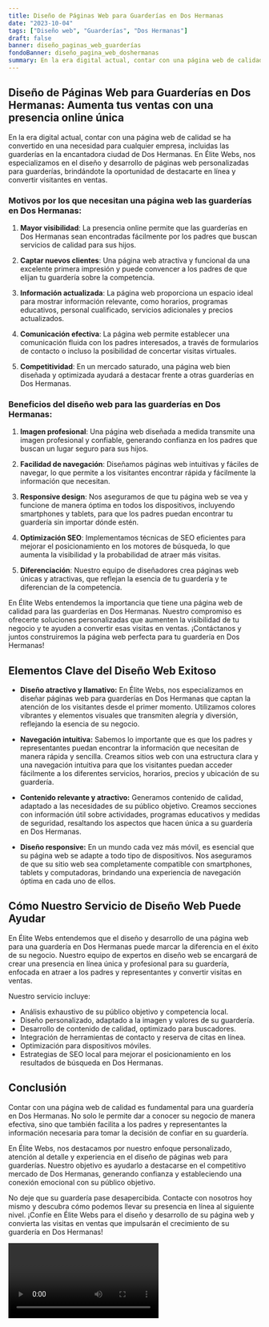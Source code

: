 ```yaml
---
title: Diseño de Páginas Web para Guarderías en Dos Hermanas
date: "2023-10-04"
tags: ["Diseño web", "Guarderías", "Dos Hermanas"]
draft: false
banner: diseño_paginas_web_guarderías
fondoBanner: diseño_pagina_web_doshermanas
summary: En la era digital actual, contar con una página web de calidad se ha convertido en una necesidad para cualquier empresa, incluidas las guarderías en la encantadora ciudad de Dos Hermanas. En Élite Webs, nos especializamos en el diseño y desarrollo de páginas web personalizadas para guarderías, brindándote la oportunidad de destacarte en línea y convertir visitantes en ventas.
---
```



## **Diseño de Páginas Web para Guarderías en Dos Hermanas: Aumenta tus ventas con una presencia online única**

En la era digital actual, contar con una página web de calidad se ha convertido en una necesidad para cualquier empresa, incluidas las guarderías en la encantadora ciudad de Dos Hermanas. En Élite Webs, nos especializamos en el diseño y desarrollo de páginas web personalizadas para guarderías, brindándote la oportunidad de destacarte en línea y convertir visitantes en ventas.

### **Motivos por los que necesitan una página web las guarderías en Dos Hermanas:**

1. **Mayor visibilidad**: La presencia online permite que las guarderías en Dos Hermanas sean encontradas fácilmente por los padres que buscan servicios de calidad para sus hijos.

2. **Captar nuevos clientes**: Una página web atractiva y funcional da una excelente primera impresión y puede convencer a los padres de que elijan tu guardería sobre la competencia.

3. **Información actualizada**: La página web proporciona un espacio ideal para mostrar información relevante, como horarios, programas educativos, personal cualificado, servicios adicionales y precios actualizados.

4. **Comunicación efectiva**: La página web permite establecer una comunicación fluida con los padres interesados, a través de formularios de contacto o incluso la posibilidad de concertar visitas virtuales.

5. **Competitividad**: En un mercado saturado, una página web bien diseñada y optimizada ayudará a destacar frente a otras guarderías en Dos Hermanas.

### **Beneficios del diseño web para las guarderías en Dos Hermanas:**

1. **Imagen profesional**: Una página web diseñada a medida transmite una imagen profesional y confiable, generando confianza en los padres que buscan un lugar seguro para sus hijos.

2. **Facilidad de navegación**: Diseñamos páginas web intuitivas y fáciles de navegar, lo que permite a los visitantes encontrar rápida y fácilmente la información que necesitan.

3. **Responsive design**: Nos aseguramos de que tu página web se vea y funcione de manera óptima en todos los dispositivos, incluyendo smartphones y tablets, para que los padres puedan encontrar tu guardería sin importar dónde estén.

4. **Optimización SEO**: Implementamos técnicas de SEO eficientes para mejorar el posicionamiento en los motores de búsqueda, lo que aumenta la visibilidad y la probabilidad de atraer más visitas.

5. **Diferenciación**: Nuestro equipo de diseñadores crea páginas web únicas y atractivas, que reflejan la esencia de tu guardería y te diferencian de la competencia.

En Élite Webs entendemos la importancia que tiene una página web de calidad para las guarderías en Dos Hermanas. Nuestro compromiso es ofrecerte soluciones personalizadas que aumenten la visibilidad de tu negocio y te ayuden a convertir esas visitas en ventas. ¡Contáctanos y juntos construiremos la página web perfecta para tu guardería en Dos Hermanas!

<GifSeo />

<Cta />

## Elementos Clave del Diseño Web Exitoso

- **Diseño atractivo y llamativo:** En Élite Webs, nos especializamos en diseñar páginas web para guarderías en Dos Hermanas que captan la atención de los visitantes desde el primer momento. Utilizamos colores vibrantes y elementos visuales que transmiten alegría y diversión, reflejando la esencia de su negocio.

- **Navegación intuitiva:** Sabemos lo importante que es que los padres y representantes puedan encontrar la información que necesitan de manera rápida y sencilla. Creamos sitios web con una estructura clara y una navegación intuitiva para que los visitantes puedan acceder fácilmente a los diferentes servicios, horarios, precios y ubicación de su guardería.

- **Contenido relevante y atractivo:** Generamos contenido de calidad, adaptado a las necesidades de su público objetivo. Creamos secciones con información útil sobre actividades, programas educativos y medidas de seguridad, resaltando los aspectos que hacen única a su guardería en Dos Hermanas.

- **Diseño responsive:** En un mundo cada vez más móvil, es esencial que su página web se adapte a todo tipo de dispositivos. Nos aseguramos de que su sitio web sea completamente compatible con smartphones, tablets y computadoras, brindando una experiencia de navegación óptima en cada uno de ellos.

## Cómo Nuestro Servicio de Diseño Web Puede Ayudar

En Élite Webs entendemos que el diseño y desarrollo de una página web para una guardería en Dos Hermanas puede marcar la diferencia en el éxito de su negocio. Nuestro equipo de expertos en diseño web se encargará de crear una presencia en línea única y profesional para su guardería, enfocada en atraer a los padres y representantes y convertir visitas en ventas.

Nuestro servicio incluye:

- Análisis exhaustivo de su público objetivo y competencia local.
- Diseño personalizado, adaptado a la imagen y valores de su guardería.
- Desarrollo de contenido de calidad, optimizado para buscadores.
- Integración de herramientas de contacto y reserva de citas en línea.
- Optimización para dispositivos móviles.
- Estrategias de SEO local para mejorar el posicionamiento en los resultados de búsqueda en Dos Hermanas.

## Conclusión

Contar con una página web de calidad es fundamental para una guardería en Dos Hermanas. No solo le permite dar a conocer su negocio de manera efectiva, sino que también facilita a los padres y representantes la información necesaria para tomar la decisión de confiar en su guardería.

En Élite Webs, nos destacamos por nuestro enfoque personalizado, atención al detalle y experiencia en el diseño de páginas web para guarderías. Nuestro objetivo es ayudarlo a destacarse en el competitivo mercado de Dos Hermanas, generando confianza y estableciendo una conexión emocional con su público objetivo.

No deje que su guardería pase desapercibida. Contacte con nosotros hoy mismo y descubra cómo podemos llevar su presencia en línea al siguiente nivel. ¡Confíe en Élite Webs para el diseño y desarrollo de su página web y convierta las visitas en ventas que impulsarán el crecimiento de su guardería en Dos Hermanas!

<Video />

<CtaBot job="Guarderías" city="Dos Hermanas" />

<Gmaps query="Dos Hermanas+españa+maps" />

